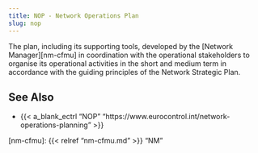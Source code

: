 ```yaml
---
title: NOP - Network Operations Plan
slug: nop
---
```


The plan, including its supporting tools, developed by the
[Network Manager][nm-cfmu]
in coordination with the operational stakeholders to organise its operational
activities in the short and medium term in accordance with the guiding
principles of the Network Strategic Plan.


## See Also

* {{< a_blank_ectrl "NOP" "https://www.eurocontrol.int/network-operations-planning" >}}

[nm-cfmu]: {{< relref "nm-cfmu.md" >}} "NM"